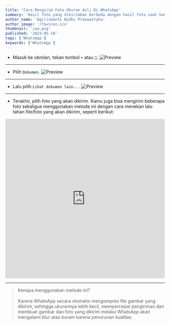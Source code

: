 ---
title: 'Cara Mengirim Foto Ukuran Asli Di WhatsApp'
summary: 'Hasil foto yang dikirimkan berbeda dengan hasil foto saat kamu mengirim foto menggunakan metode umum yang kamu tahu.'
author_name: 'Agcrismanto Budhi Praswastyka'
author_image: '/favicon.ico'
thumbnail: '/wa.png'
published: '2023-05-10'
tags: ['WhatsApp']
keywords: ['WhatsApp']
---

- Masuk ke obrolan, tekan tombol ```+``` atau ```📎```.
![Preview](https://i.ibb.co/hH6Y4pG/Screenshot-2023-05-10-09-33-56-375-com-whatsapp-edit.jpg)

---

- Pilih ```Dokumen```.
![Preview](https://i.ibb.co/7nWkMK8/Screenshot-2023-05-10-09-42-24-990-com-whatsapp-edit.jpg)

---

- Lalu pilih ```Lihat dokumen lain...```
![Preview](https://i.ibb.co/z2Swzrt/Screenshot-2023-05-10-09-52-12-987-com-whatsapp-edit.jpg)

---
- Terakhir, pilih foto yang akan dikirim. Kamu juga bisa mengirim beberapa foto sekaligus menggunakan metode ini dengan cara menekan lalu tahan file/foto yang akan dikirim, seperti berikut:
<iframe src="https://www.veed.io/embed/72e546bd-d829-4a22-bb08-ee9dddc00676" width="100%" height="504" frameborder="0" title="Cara Mengirim Foto Ukuran Asli Di WhatsApp" webkitallowfullscreen mozallowfullscreen allowfullscreen></iframe>

---

 > Kenapa menggunakan metode ini?<br/><br/>Karena WhatsApp secara otomatis mengompres file gambar yang dikirim, sehingga ukurannya lebih kecil, mempercepat pengiriman dan membuat gambar dan foto yang dikirim melalui WhatsApp akan mengalami blur atau buram karena penurunan kualitas.